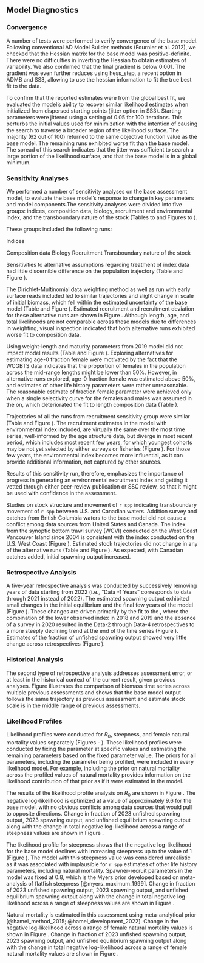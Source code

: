 ## Model Diagnostics

### Convergence
A number of tests were performed to verify convergence of the base model. Following conventional AD Model Builder methods (Fournier et al. 2012), we checked that the Hessian matrix for the base model was positive-definite. There were no difficulties in inverting the Hessian to obtain estimates of variability. We also confirmed that the final gradient is below 0.001. The gradient was even further reduces using hess_step, a recent option in ADMB and SS3, allowing to use the hessian information to fit the true best fit to the data. 

To confirm that the reported estimates were from the global best fit, we evaluated the model's ability to recover similar likelihood estimates when initialized from dispersed starting points (jitter option in SS3). Starting parameters were jittered using a setting of 0.05 for 100 iterations. This perturbs the initial values used for minimization with the intention of causing the search to traverse a broader region of the likelihood surface. The majority (62 out of 100) returned to the same objective function value as the base model. The remaining runs exhibited worse fit than the base model. The spread of this search indicates that the jitter was sufficient to search a large portion of the likelihood surface, and that the base model is in a global minimum.

### Sensitivity Analyses
We performed a number of sensitivity analyses on the base assessment model, to evaluate the base model's response to change in key parameters and model components.The sensitivity analyses were divided into five groups: indices, composition data, biology, recruitment and environmental index, and the transboundary nature of the stock  (Tables \ref{tab:sens-table-index} to \ref{tab:sens-table-Canada} and Figures \ref{fig:sens-index1} to \ref{fig:sens-Canada1}).

These groups included the following runs:

Indices

\begin{enumerate}
\item Estimating separate catchability parameter and separate selectivity parameters for the late \gls{s-tri} period.
\item Excluding \gls{s-tri} 2004 observation.
\item Allowing \gls{s-tri} selectivity to be dome-shaped.
\item Estimating extra standard deviation for the \Gls{s-wcgbt}
\item Including fisheries CPUEs in the model.
\end{enumerate}

Composition data
\begin{enumerate}
\item Tuning the sample sizes using the Dirichlet-Multinomial likelihood.
\item Early surface read ages are included and retuned.
\end{enumerate}

Biology
\begin{enumerate}
\item Weight-Length relationship from 2019 assessment.
\item Maturity parameters from 2019 assessment.
\item Estimating age-0 fraction female within the model.
\item Estimating age-0 fraction female with no sex offset on the \Gls{s-wcgbt}on selectivity parameters.
\end{enumerate}

Recruitment
\begin{enumerate}
\item Incorporating environmental index of `r spp` recruitment based on CMEMS.
\item Using zero-centered recruitment deviations settings.
\item Nor separating early/main/late periods for recruitment deviations.
\end{enumerate}

Transboundary nature of the stock
\begin{enumerate}
\item Adding the West Coast Vancouver Island (WCVI) synoptic bottom trawl survey index to the assessment model.
\item Adding `r spp` catches from British Columbia waters to the North fishing fleet.
\item Adding both index and catches to the base model.
\end{enumerate}

Sensitivities to alternative assumptions regarding treatment of index data had little discernible difference on the population trajectory (Table \ref{tab:sens-table-index} and Figure \ref{fig:sens-index1}).

The Dirichlet-Multinomial data weighting method as well as run with early surface reads included led to similar trajectories and slight change in scale of initial biomass, which fell within the estimated uncertainty of the base model (Table \ref{tab:sens-table-comp} and Figure \ref{fig:sens-comp1}). Estimated recruitment and recruitment deviation for these alternative runs are shown in Figure \ref{fig:sens-comp2}. Although length, age, and total likelihoods are not comparable across these models due to differences in weighting, visual inspection indicated that both alternative runs exhibited worse fit to composition data.

Using weight-length and maturity parameters from 2019 model did not impact model results (Table \ref{tab:sens-table-bio} and Figure \ref{fig:sens-bio1}). Exploring alternatives for estimating age-0 fraction female were motivated by the fact that the WCGBTS data indicates that the proportion of females in the population across the mid-range lengths might be lower than 50%. However, in alternative runs explored, age-0 fraction female was estimated above 50%, and estimates of other life history parameters were rather unreasonable. The reasonable estimate of fraction female parameter were achieved only when a single selectivity curve for the females and males was assumed in the \Gls{s-wcgbt}on, which deteriorated the fit to length composition data (Table \ref{tab:sens-table-bio}).

Trajectories of all the runs from recruitment sensitivity group were similar (Table \ref{tab:sens-table-bio} and Figure \ref{fig:sens-recruit1}). The recruitment estimates in the model with environmental index included, are virtually the same over the most time series, well-informed by the age structure data, but diverge in most recent period, which includes most recent  few years, for which youngest cohorts may be not yet selected by either surveys or fisheries (Figure \ref{fig:sens-recruit2}). For those few years, the environmental index becomes more influential, as it can provide additional information, not captured by other sources.

Results of this sensitivity run, therefore, emphasizes the importance of progress in generating an environmental recruitment index and getting it vetted through either peer-review publication or SSC review, so that it might be used with confidence in the assessment.

Studies on stock structure and movement of `r spp` indicating transboundary movement of `r spp` between U.S. and Canadian waters. Addition survey and catches from British Columbia waters to the base model did not cause a conflict among data sources from United States and Canada. The index from the synoptic bottom trawl survey (WCVI) conducted on the  West Coast Vancouver Island since 2004 is consistent with the \Gls{s-wcgbt} index conducted on the U.S. West Coast (Figure \ref{fig:sens-Canada0}). Estimated stock trajectories did not change in any of the alternative runs (Table \ref{tab:sens-table-Canada} and Figure \ref{fig:sens-Canada1}). As expected, with Canadian catches added, initial spawning output increased.

### Retrospective Analysis

A five-year retrospective analysis was conducted by successively removing years of data starting from 2022 (i.e., “Data -1 Years” corresponds to data through 2021 instead of 2022). The estimated spawning output exhibited small changes in the initial equilibrium and the final few years of the model (Figure \ref{fig:retro-ssb}). These changes are driven primarily by the fit to the \Gls{s-wcgbt}, where the combination of the lower observed index in 2018 and 2019 and the absence of a survey in 2020 resulted in the Data-2 through Data-4 retrospectives to a more steeply declining trend at the end of the time series (Figure \ref{fig:retro-index}). Estimates of the fraction of unfished spawning output showed very little change across retrospectives (Figure \ref{fig:retro-depl}).

### Historical Analysis
The second type of retrospective analysis addresses assessment error, or at least in the historical context of the current result, given previous analyses. Figure \ref{fig:smry-bio-historical} illustrates the comparison of biomass time series across multiple previous assessments and shows that the base model output follows the same trajectory as previous assessment and estimate stock scale  is in the middle range of previous assessments.

### Likelihood Profiles

Likelihood profiles were conducted for $R_0$, steepness, and female natural mortality values separately (Figures \ref{fig:r0-profile} - \ref{fig:m-profile-pars}). These likelihood profiles were conducted by fixing the parameter at specific values and estimating the remaining parameters based on the fixed parameter value. The priors for all parameters, including the parameter being profiled, were included in every likelihood model. For example, including the prior on natural mortality across the profiled values of natural mortality provides information on the likelihood contribution of that prior as if it were estimated in the model.  

The results of the likelihood profile analysis on $R_0$ are shown in Figure \ref{fig:r0-profile}. The negative log-likelihood is optimized at a value of approximately 9.6 for the base model, with no obvious conflicts among data sources that would pull to opposite directions. Change in fraction of 2023 unfished spawning output, 2023 spawning output, and unfished equilibrium spawning output along with the change in total negative log-likelihood across a range of steepness values are shown in Figure \ref{fig:r0-profile-pars}.

The likelihood profile for steepness shows that the negative log-likelihood for the base model declines with increasing steepness up to the value of 1 (Figure \ref{fig:h-profile}). The model with this steepness value was considered unrealistic as it was associated with implausible for `r spp` estimates of other life history parameters, including natural mortality. Spawner-recruit parameters in the model was fixed at 0.8, which is the Myers prior developed based on meta-analysis of flatfish steepness [@myers_maximum_1999]. Change in fraction of 2023 unfished spawning output, 2023 spawning output, and unfished equilibrium spawning output along with the change in total negative log-likelihood across a range of steepness values are shown in Figure \ref{fig:h-profile-pars}.

Natural mortality is estimated in this assessment using meta-analytical prior [@hamel_method_2015; @hamel_development_2022]. Change in the negative log-likelihood across a range of female natural mortality values is shown in Figure \ref{fig:m-profile}. Change in fraction of 2023 unfished spawning output, 2023 spawning output, and unfished equilibrium spawning output along with the change in total negative log-likelihood across a range of female natural mortality values are shown in Figure \ref{fig:m-profile-pars}.
